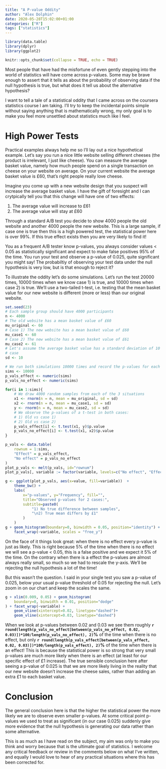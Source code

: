 ```yaml
---
title: "A P-value Oddity"
author: "Alex Dolphin"
date: 2020-05-28T15:02:00+01:00
categories: ["R"]
tags: ["statistics"]
---
```


```r
library(data.table)
library(dplyr)
library(ggplot2)

knitr::opts_chunk$set(collapse = TRUE, echo = TRUE)
```

Most people that have had the misfortune of even gently stepping into the world
of statistics will have come across p-values. Some may be brave enough to assert
that it tells as about the probability of observing data if the null hypothesis
is true, but what does it tell us about the alternative hypothesis?

I want to tell a tale of a statistical oddity that I came across on the coursera
statistics course I am taking. I'll try to keep the incidental points simple
without saying anything that is mathematically wrong, my only goal is to make
you feel more unsettled about statistics much like I feel.

# High Power Tests

Practical examples always help me so I'll lay out a nice hypothetical example.
Let's say you run a nice little website selling different cheeses (the product
is irrelevant, I just like cheese). You can measure the average basket value,
namely how much people spend on a single transaction on cheese on your website
on average. On your current website the average basket value is £60, that's
right people really love cheese.

Imagine you come up with a new website design that you suspect will increase
the average basket value. I have the gift of foresight and I can crytpically
tell you that this change will have one of two effects:

1) The average value will increase to £61
2) The average value will stay at £60

Through a standard A/B test you decide to show 4000 people the old website and
another 4000 people the new website. This is a large sample, if case one is true
then this is a high powered test, the statistical power here is over 99%. If
this true effect exists then you are very likely to find it!

You as a frequent A/B tester know p-values, you always consider values < 0.05
as statistically significant and expect to make false positives 95% of the time.
You run your test and observe a p-value of 0.025, quite significant you might
say! The probabiltiy of observing your test data under the null hypothesis is
very low, but is that enough to reject it?

To illustrate the oddity let's do some simulations. Let's run the test 20000
times, 10000 times when we know case 1) is true, and 10000 times when case 2) is
true. We'll use a two-tailed t-test, i.e. testing that the mean basket value for
our new website is different (more or less) than our original website.

```r
set.seed(23)
# Each sample group should have 4000 participants
n <- 4000
# The old website has a mean basket value of £60
mu_original <- 60
# Case 1) The new website has a mean basket value of £60
mu_case1 <- 60
# Case 2) The new website has a mean basket value of £61
mu_case2 <- 61
# Let's assume the average basket value has a standard deviation of 10 in any
# case
sd <- 10

# We run both simulations 10000 times and record the p-values for each
sims <- 10000
p_vals_effect <- numeric(sims)
p_vals_no_effect <- numeric(sims)

for(i in 1:sims){
    # We draw 4000 random samples from each of the 3 situations
    x1 <- rnorm(n = n, mean = mu_original, sd = sd)
    x2 <- rnorm(n = n, mean = mu_case1, sd = sd)
    y <- rnorm(n = n, mean = mu_case2, sd = sd)
    # We observe the p-values of a t-test in both cases:
    # 1) Old vs case 1)
    # 2) Old vs case 2)
    p_vals_effect[i] <- t.test(x1, y)$p.value
    p_vals_no_effect[i] <- t.test(x1, x2)$p.value
}

p_vals <- data.table(
    rownum = 1:sims,
    "Effect" = p_vals_effect,
    "No effect" = p_vals_no_effect
)
plot_p_vals <- melt(p_vals, id="rownum")
plot_p_vals[, variable := factor(variable, levels=c("No effect", "Effect"))]

g <- ggplot(plot_p_vals, aes(x=value, fill=variable))  +
    theme_bw() +
    labs(
        x="p-values", y="Frequency", fill="",
        title="Observed p-values for 2 cases:",
        subtitle=paste0(
            "1) No true difference between samples",
            "\n2) True mean differs by £1"
        )
    )
g + geom_histogram(boundary=0, binwidth = 0.05, position="identity") +
    facet_wrap(~variable, scales = "free_y")
```

On the face of it things look great: when there is no effect every p-value is
just as likely. This is right because 5% of the time when there is no effect
we will see a p-value < 0.05, this is a false positive and we expect it 5% of
the time. On the contrary when there is a effect the p-values are almost always
really small, so much so we had to rescale the y-axis. We'll be rejecting the
null hypothesis a lot of the time!

But this wasn't the question. I said in your single test you saw a p-value of
0.025, below your usual p-value threshold of 0.05 for rejecting the null. Let's
zoom in on our chart and keep the scales the same.

```r
g + xlim(0.009, 0.05) + geom_histogram(
    boundary=0, binwidth = 0.01, position="dodge"
) + facet_wrap(~variable) +
    geom_vline(xintercept=0.02, linetype="dashed")+
    geom_vline(xintercept=0.03, linetype="dashed")
```

When we look at p-values between 0.02 and 0.03 we see them roughly
**`r round(length(p_vals_no_effect[between(p_vals_no_effect, 0.02, 0.03)])*100/length(p_vals_no_effect), 2)`%**
of the
time when there is no effect, but only
**`r round(length(p_vals_effect[between(p_vals_effect, 0.02, 0.03)])*100/length(p_vals_effect), 2)`%**
of the time when there is an effect! This is because the statistical power is
so strong that very small p-values are much more likely when there is an effect
(at least for our specific effect of £1 increase). The true sensible conclusion
here after seeing a p-value of 0.025 is that we are more likely living in the
reality that our new website doesn't increase the cheese sales, rather than
adding an extra £1 to each basket value.

# Conclusion

The general conclusion here is that the higher the statistical power the more
likely we are to observe even smaller p-values. At some critical point p-values
we used to treat as significant (in our case 0.025) suddenly give more evidence
that the null hypothesis is generating our data rather than some alternative.

This is as much as I have read on the subject, my aim was only to make you
think and worry because that is the ultimate goal of statistics. I welcome
any critical feedback or review in the comments below on what I've written,
and equally I would love to hear of any practical situations where this has been
corrected for.